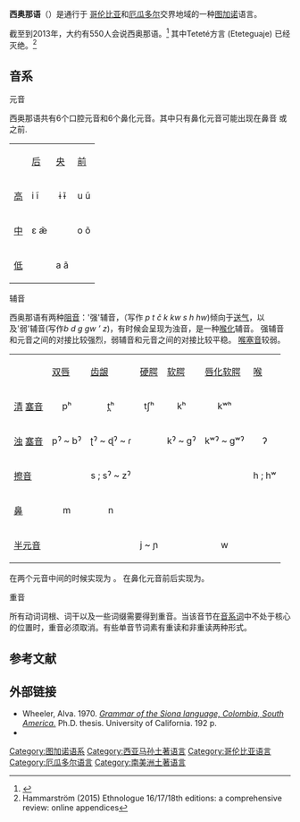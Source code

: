{{refimprove|date=2017年3月}}
{{Infobox language
|name=西奥纳
|nativename=''Gantëya coca''
|states=[[哥伦比亚|哥伦比亚]], [[厄瓜多尔|厄瓜多尔]]
|region=[[普图马约河|普图马约河]]
|ethnicity=[[西奥那人|西奥那人]], [[Teteté_people|Teteté people]]
|speakers=500
|date=2000–2008
|ref=e18
|familycolor=American
|fam1=[[图加诺语系|图加诺语系]]
|fam2=Western
|fam3=Napo
|fam4=Siona–Secoya
|lc1=snn
|ld1=Siona
|lc2=teb
|ld2=Teteté
|glotto=sion1247
|glottorefname=Siona
|notice=IPA
}}

'''西奥那语 '''（{{lang-en|Siona，又称Sioni、Pioje、Pioche-Sioni、Ganteyabain、Ganteya、Ceona、Zeona、Koka、Kanú}}）是通行于 [[哥伦比亚|哥伦比亚]]和[[厄瓜多尔|厄瓜多尔]]交界地域的一种[[图加诺语系|图加诺]]语言。 

截至到2013年，大约有550人会说西奥那语。<ref>{{Cite web
| title = Vocabulary of the Language Used by the Indians in These Missions
| work = World Digital Library
| accessdate = 2013-05-23
| url = http://www.wdl.org/en/item/8987/
| archive-date = 2021-03-20
| archive-url = https://web.archive.org/web/20210320024122/https://www.wdl.org/en/item/8987/
| dead-url = no
}}</ref>
其中Teteté方言 (Eteteguaje) 已经灭绝。<ref>Hammarström (2015) Ethnologue 16/17/18th editions: a comprehensive review: online appendices</ref>

== 音系==
;元音
西奥那语共有6个口腔元音和6个鼻化元音。其中只有鼻化元音可能出现在鼻音{{IPA|/m/}} 或 {{IPA|/n/}}之前.

{| class="wikitable IPA"
|
! [[后元音|后]]
! [[央元音|央]]
! [[前元音|前]]
|-
! [[高元音|高]]
| align="left" | i ĩ
| align="center" | ɨ ɨ̃
| align="center" | u ũ
|-
! [[中元音|中]]
| align="right" | ɛ æ̃
| align="center" |
| align="right" | o õ
|-
! [[低元音|低]]
| align="center" |
| align="center" | a ã
| align="center" |
|}

;辅音
西奥那语有两种[[阻音|阻音]]：'强'辅音，（写作 ''p t č k kw s h hw'')倾向于[[送气辅音|送气]]，以及'弱'辅音(写作''b d g gw ’ z'')，有时候会呈现为浊音，是一种[[喉化|喉化]]辅音。 强辅音和元音之间的对接比较强烈，弱辅音和元音之间的对接比较平稳。 [[喉塞音|喉塞音]]较弱。

{| class="wikitable IPA"
|
! [[双唇音|双唇]]
! [[齿龈音|齿龈]]
! [[硬腭音|硬腭]]
! [[软腭音|软腭]]
! [[唇化硬腭音|唇化软腭]]
! [[声门音|喉]]
|-
! align="left" | [[清爆破音|清]] [[塞音|塞音]]
| align="center" | pʰ
| align="center" | t̪ʰ
| align="center" | tʃʰ
| align="center" | kʰ
| align="center" | kʷʰ
| 
|-
! align="left" | [[浊爆破音|浊]] [[塞音|塞音]]
| align="center" | pˀ ~ bˀ
| align="center" | ʈˀ ~ ɖˀ ~ ɾ
| align="center" | 
| align="center" | kˀ ~ ɡˀ
| align="center" | kʷˀ ~ ɡʷˀ
| align="center" | ʔ
|-
! align="left" | [[擦音|擦音]]
| align="center" |
| align="center" | s ; sˀ ~ zˀ
| align="center" |
| align="center" | 
| align="center" | 
| align="center" | h ; hʷ
|-
! align="left" | [[鼻塞音|鼻]]
| align="center" | m
| align="center" | n
| align="center" | 
| align="center" | 
|
|
|-
! align="left" | [[半元音|半元音]]
| align="center" | 
| align="center" | 
| align="center" | j ~ ɲ
| align="center" | 
| align="center" | w
|
|}
{{IPA|/ʈˀ/}}在两个元音中间的时候实现为 {{IPA|[ɾ]}}。 {{IPA|/j/}} 在鼻化元音前后实现为{{IPA|[ɲ]}}。
 
;重音
所有动词词根、词干以及一些词缀需要得到重音。当该音节在[[音系词|音系词]]中不处于核心的位置时，重音必须取消。有些单音节词素有重读和非重读两种形式。

==参考文献==
{{Reflist}}

==外部链接==
* Wheeler, Alva. 1970. ''[http://www.sil.org/acpub/repository/22683.pdf Grammar of the Siona language, Colombia, South America.] {{Wayback|url=http://www.sil.org/acpub/repository/22683.pdf |date=20121016144353 }}'' Ph.D. thesis. University of California. 192 p.
*{{Cite book
| publisher = [[World_Digital_Library|World Digital Library]]
| title = Vocabulario de la lengua que usan los indios de estas misiones
| accessdate = 2013-05-23
| date = Around 600 - 1699
| url = http://www.wdl.org/en/item/8987/
| archive-date = 2021-03-20
| archive-url = https://web.archive.org/web/20210320024122/https://www.wdl.org/en/item/8987/
| dead-url = no
}}


[[Category:图加诺语系|Category:图加诺语系]]
[[Category:西亚马孙土著语言|Category:西亚马孙土著语言]]
[[Category:哥伦比亚语言|Category:哥伦比亚语言]]
[[Category:厄瓜多尔语言|Category:厄瓜多尔语言]]
[[Category:南美洲土著语言|Category:南美洲土著语言]]